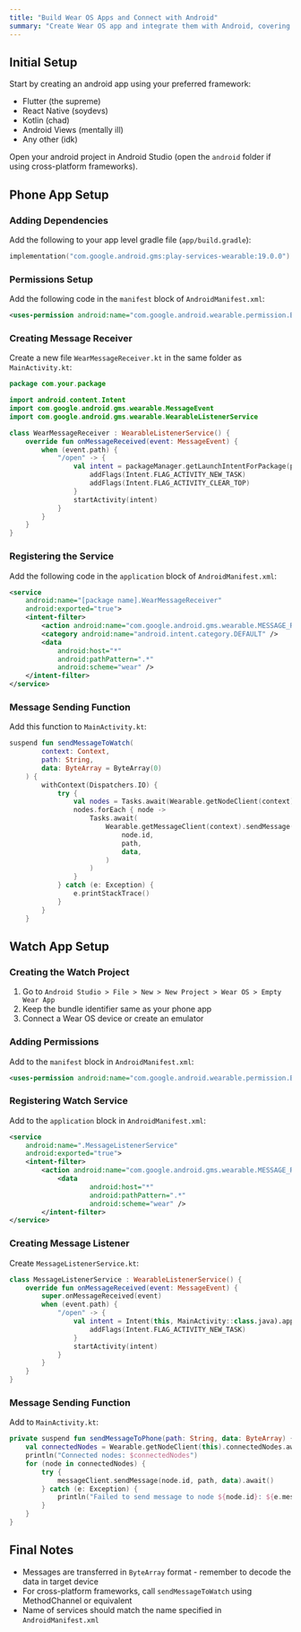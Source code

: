 ```yaml
---
title: "Build Wear OS Apps and Connect with Android"
summary: "Create Wear OS app and integrate them with Android, covering setup, permissions, and data sync."
---
```


## Initial Setup

Start by creating an android app using your preferred framework:

- Flutter <span className="text-gray-400">(the supreme)</span>
- React Native <span className="text-gray-400">(soydevs)</span>
- Kotlin <span className="text-gray-400">(chad)</span>
- Android Views <span className="text-gray-400">(mentally ill)</span>
- Any other <span className="text-gray-400">(idk)</span>

Open your android project in Android Studio (open the `android` folder if using cross-platform frameworks).

## Phone App Setup

### Adding Dependencies

Add the following to your app level gradle file (`app/build.gradle`):

```kotlin
implementation("com.google.android.gms:play-services-wearable:19.0.0")
```

### Permissions Setup

Add the following code in the `manifest` block of `AndroidManifest.xml`:

```xml
<uses-permission android:name="com.google.android.wearable.permission.BIND_WEARABLE_LISTENER" />
```

### Creating Message Receiver

Create a new file `WearMessageReceiver.kt` in the same folder as `MainActivity.kt`:

```kotlin
package com.your.package

import android.content.Intent
import com.google.android.gms.wearable.MessageEvent
import com.google.android.gms.wearable.WearableListenerService

class WearMessageReceiver : WearableListenerService() {
    override fun onMessageReceived(event: MessageEvent) {
        when (event.path) {
            "/open" -> {
                val intent = packageManager.getLaunchIntentForPackage(packageName)?.apply {
                    addFlags(Intent.FLAG_ACTIVITY_NEW_TASK)
                    addFlags(Intent.FLAG_ACTIVITY_CLEAR_TOP)
                }
                startActivity(intent)
            }
        }
    }
}
```

### Registering the Service

Add the following code in the `application` block of `AndroidManifest.xml`:

```xml
<service
    android:name="[package name].WearMessageReceiver"
    android:exported="true">
    <intent-filter>
        <action android:name="com.google.android.gms.wearable.MESSAGE_RECEIVED" />
        <category android:name="android.intent.category.DEFAULT" />
        <data
            android:host="*"
            android:pathPattern=".*"
            android:scheme="wear" />
    </intent-filter>
</service>
```

### Message Sending Function

Add this function to `MainActivity.kt`:

```kotlin
suspend fun sendMessageToWatch(
        context: Context,
        path: String,
        data: ByteArray = ByteArray(0)
    ) {
        withContext(Dispatchers.IO) {
            try {
                val nodes = Tasks.await(Wearable.getNodeClient(context).connectedNodes)
                nodes.forEach { node ->
                    Tasks.await(
                        Wearable.getMessageClient(context).sendMessage(
                            node.id,
                            path,
                            data,
                        )
                    )
                }
            } catch (e: Exception) {
                e.printStackTrace()
            }
        }
    }
```

## Watch App Setup

### Creating the Watch Project

1. Go to `Android Studio > File > New > New Project > Wear OS > Empty Wear App`
2. Keep the bundle identifier same as your phone app
3. Connect a Wear OS device or create an emulator

### Adding Permissions

Add to the `manifest` block in `AndroidManifest.xml`:

```xml
<uses-permission android:name="com.google.android.wearable.permission.BIND_WEARABLE_LISTENER" />
```

### Registering Watch Service

Add to the `application` block in `AndroidManifest.xml`:

```xml
<service
    android:name=".MessageListenerService"
    android:exported="true">
    <intent-filter>
        <action android:name="com.google.android.gms.wearable.MESSAGE_RECEIVED" />
            <data
                    android:host="*"
                    android:pathPattern=".*"
                    android:scheme="wear" />
        </intent-filter>
</service>
```

### Creating Message Listener

Create `MessageListenerService.kt`:

```kotlin
class MessageListenerService : WearableListenerService() {
    override fun onMessageReceived(event: MessageEvent) {
        super.onMessageReceived(event)
        when (event.path) {
            "/open" -> {
                val intent = Intent(this, MainActivity::class.java).apply {
                    addFlags(Intent.FLAG_ACTIVITY_NEW_TASK)
                }
                startActivity(intent)
            }
        }
    }
}
```

### Message Sending Function

Add to `MainActivity.kt`:

```kotlin
private suspend fun sendMessageToPhone(path: String, data: ByteArray) {
    val connectedNodes = Wearable.getNodeClient(this).connectedNodes.await()
    println("Connected nodes: $connectedNodes")
    for (node in connectedNodes) {
        try {
            messageClient.sendMessage(node.id, path, data).await()
        } catch (e: Exception) {
            println("Failed to send message to node ${node.id}: ${e.message}")
        }
    }
}
```

## Final Notes

- Messages are transferred in `ByteArray` format - remember to decode the data in target device
- For cross-platform frameworks, call `sendMessageToWatch` using MethodChannel or equivalent
- Name of services should match the name specified in `AndroidManifest.xml`